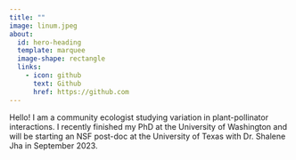 ```yaml
---
title: ""
image: linum.jpeg
about:
  id: hero-heading
  template: marquee
  image-shape: rectangle
  links:
    - icon: github
      text: Github
      href: https://github.com
---
```


::: {#hero-heading}
Hello! I am a community ecologist studying variation in plant-pollinator interactions. I recently finished my PhD at the University of Washington and will be starting an NSF post-doc at the University of Texas with Dr. Shalene Jha in September 2023.
:::
